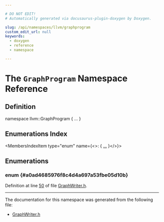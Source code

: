 ```yaml
---

# DO NOT EDIT!
# Automatically generated via docusaurus-plugin-doxygen by Doxygen.

slug: /api/namespaces/llvm/graphprogram
custom_edit_url: null
keywords:
  - doxygen
  - reference
  - namespace

---
```





# The `GraphProgram` Namespace Reference

<DoxygenPage pluginConfig={pluginConfig}>



## Definition

<CodeBlock>namespace llvm::GraphProgram &#123; ... &#125;</CodeBlock>

## Enumerations Index

<MembersIndex>

<MembersIndexItem
  type="enum"
  name={<>:  &#123; <a href="#a0ad4685976f8c4d4a697a53fbe05d10b">...</a> &#125;</>}>
</MembersIndexItem>

</MembersIndex>


<SectionDefinition>

## Enumerations

### enum  {#a0ad4685976f8c4d4a697a53fbe05d10b}

<MemberDefinition
  prototype="enum llvm::GraphProgram::Name ">

<EnumerationList title="Enumeration values">

<Link id="a0ad4685976f8c4d4a697a53fbe05d10baa979410a6f3129644e1be86fb488e455" />
<EnumerationListItem name="DOT">

</EnumerationListItem>

<Link id="a0ad4685976f8c4d4a697a53fbe05d10ba369c1aafe1a79637a098d1ac61c3c940" />
<EnumerationListItem name="FDP">

</EnumerationListItem>

<Link id="a0ad4685976f8c4d4a697a53fbe05d10ba5f97d56ae6699c2775313a0b5cd6badb" />
<EnumerationListItem name="NEATO">

</EnumerationListItem>

<Link id="a0ad4685976f8c4d4a697a53fbe05d10ba3af922b814bd0960a3c12abbe6b87a0d" />
<EnumerationListItem name="TWOPI">

</EnumerationListItem>

<Link id="a0ad4685976f8c4d4a697a53fbe05d10bab89542c270041afd91cb19369af6dc31" />
<EnumerationListItem name="CIRCO">

</EnumerationListItem>

</EnumerationList>

Definition at line <a href="/docs/api/files/include/include/llvm/include/llvm/support/graphwriter-h/#l00050">50</a> of file <a href="/docs/api/files/include/include/llvm/include/llvm/support/graphwriter-h">GraphWriter.h</a>.
</MemberDefinition>

</SectionDefinition>

<hr/>

The documentation for this namespace was generated from the following file:

<ul>
<li><a href="/docs/api/files/include/include/llvm/include/llvm/support/graphwriter-h">GraphWriter.h</a></li>
</ul>

</DoxygenPage>
